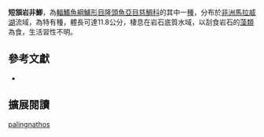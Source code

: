 {{Speciesbox
| name = 短頷岩非鯽
| status = NE
| status_system = IUCN3.1
| image = 
| image_width = 260px
| image_caption = 
| genus = Petrotilapia
| species = palingnathos
| authority = Lundeba, Stauffer & Konings, 2011
| synonyms = 
}}
'''短頷岩非鯽'''，為[[輻鰭魚綱|輻鰭魚綱]][[鱸形目|鱸形目]][[隆頭魚亞目|隆頭魚亞目]][[慈鯛科|慈鯛科]]的其中一[[種|種]]，分布於[[非洲|非洲]][[馬拉威湖|馬拉威湖]]流域，為特有種，體長可達11.8公分，棲息在岩石底質水域，以刮食岩石的[[藻類|藻類]]為食，生活習性不明。

== 參考文獻 ==
*{{FishBase_species|genus=Petrotilapia|species=palingnathos|year=2013|month=4}}

== 擴展閱讀 ==
{{refbegin}}
{{wikispecies-inline|Petrotilapia palingnathos|短頷岩非鯽}}
{{refend}}
{{Taxonbar|from=Q5715806}}

[[Category:岩非鯽屬|palingnathos]]


{{鱸形目小作品}}